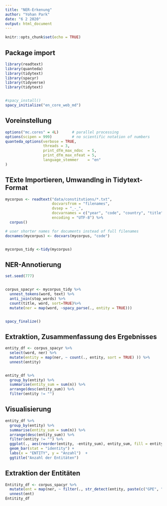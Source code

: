 ---
title: "NER-Erkenung"
author: "Yohan Park"
date: "6 2 2020"
output: html_document
---

```{r setup, include=FALSE}
knitr::opts_chunk$set(echo = TRUE)
```

## Package import

```{r}
library(readtext)
library(quanteda)
library(tidytext)
library(spacyr)
library(tidyverse)
library(tidytext)


#spacy_install()
spacy_initialize("en_core_web_md")
```

## Voreinstellung 
```{r}
options("mc.cores" = 4L)      # parallel processing
options(scipen = 999)         # no scientific notation of numbers
quanteda_options(verbose = TRUE,
                 threads = 3,
                 print_dfm_max_ndoc  = 5,
                 print_dfm_max_nfeat = 5,
                 language_stemmer    = "en"
)
```

## TExte Importieren, Umwandlng in Tidytext-Format
```{r}
mycorpus <- readtext("data/constitutions/*.txt",
                     docvarsfrom = "filenames",
                     dvsep = "_-_",
                     docvarnames = c("year", "code", "country", "title"),
                     encoding = "UTF-8") %>%
  corpus()

# user shorter names for documents instead of full filenames
docnames(mycorpus) <- docvars(mycorpus, "code")


mycorpus_tidy <-tidy(mycorpus)
```

## NER-Annotierung 
```{r}
set.seed(777)


corpus_spacyr <- mycorpus_tidy %>% 
  unnest_tokens(word, text) %>% 
  anti_join(stop_words) %>% 
  count(title, word, sort=TRUE)%>%
  mutate(ner = map(word, ~spacy_parse(., entity = TRUE)))


spacy_finalize()
```

## Extraktion, Zusammenfassung des Ergebnisses
```{r}
entity_df <- corpus_spacyr %>% 
  select(word, ner) %>% 
  mutate(entity = map(ner, ~ count(., entity, sort = TRUE) )) %>% 
  unnest(entity)


entity_df %>% 
  group_by(entity) %>% 
  summarise(entity_sum = sum(n)) %>% 
  arrange(desc(entity_sum)) %>% 
  filter(entity != "")
```


## Visualisierung
```{r}
entity_df %>% 
  group_by(entity) %>% 
  summarise(entity_sum = sum(n)) %>% 
  arrange(desc(entity_sum)) %>% 
  filter(entity != "") %>%
  ggplot(., aes(reorder(entity, -entity_sum), entity_sum, fill = entity)) +
  geom_bar(stat = "identity") +
  labs(x = "ENTITY", y = "Anzahl")  +
  ggtitle("Anzahl der Entitäten")

```

## Extraktion der Entitäten
```{r}
Entitity_df <- corpus_spacyr %>% 
  mutate(ent = map(ner, ~ filter(., str_detect(entity, paste(c("GPE", "PERSON", "NORP", "ORDINAL", "LANGUAGE","ORG"),collapse = '|'))) )) %>% 
  unnest(ent)
Entitity_df
  
```
